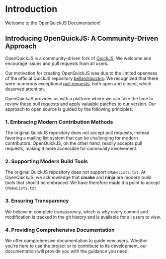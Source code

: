 # Introduction

Welcome to the OpenQuickJS Documentation!

## Introducing OpenQuickJS: A Community-Driven Approach

OpenQuickJS is a community-driven fork of [QuickJS](https://bellard.org/quickjs/). We welcome and encourage issues and pull requests from all users.

Our motivation for creating OpenQuickJS was due to the limited openness of the official QuickJS repository [bellard/quickjs](https://github.com/bellard/quickjs). We recognized that there were numerous exceptional [pull requests](https://github.com/bellard/quickjs/pulls), both open and closed, which deserved attention.

OpenQuickJS provides us with a platform where we can take the time to review these pull requests and apply valuable patches to our version. Our approach to open source is guided by the following principles:

### 1. Embracing Modern Contribution Methods

The original QuickJS repository does not accept pull requests, instead favoring a mailing list system that can be challenging for modern contributors. OpenQuickJS, on the other hand, readily accepts pull requests, making it more accessible for community involvement.

### 2. Supporting Modern Build Tools

The original QuickJS repository does not support `CMakeLists.txt`. At OpenQuickJS, we acknowledge that **cmake** and **ninja** are modern build tools that should be embraced. We have therefore made it a point to accept `CMakeLists.txt`.

### 3. Ensuring Transparency

We believe in complete transparency, which is why every commit and modification is tracked in the git history and is available for all users to view.

### 4. Providing Comprehensive Documentation

We offer comprehensive documentation to guide new users. Whether you're here to use the project or to contribute to its development, our documentation will provide you with the guidance you need.
